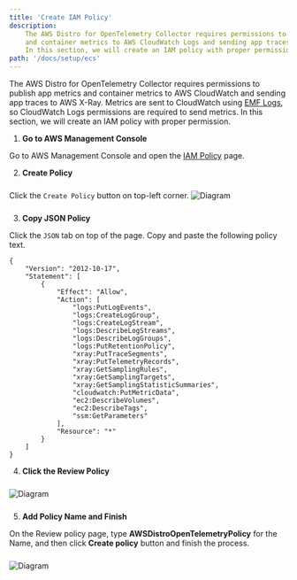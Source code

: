 ```yaml
---
title: 'Create IAM Policy'
description:
    The AWS Distro for OpenTelemetry Collector requires permissions to publish app metrics
    and container metrics to AWS CloudWatch Logs and sending app traces to AWS X-Ray. 
    In this section, we will create an IAM policy with proper permission.
path: '/docs/setup/ecs'
---
```



The AWS Distro for OpenTelemetry Collector requires permissions to publish app metrics and container
metrics to AWS CloudWatch and sending app traces to AWS X-Ray. Metrics are sent to CloudWatch 
using [EMF Logs](https://docs.aws.amazon.com/AmazonCloudWatch/latest/monitoring/CloudWatch_Embedded_Metric_Format.html), 
so CloudWatch Logs permissions are required to send metrics. In this section, we will create 
an IAM policy with proper permission.

<SectionSeparator />

1. **Go to AWS Management Console**

Go to AWS Management Console and open the [IAM Policy](https://console.aws.amazon.com/iam/home?#/policies) page.


2. **Create Policy**

Click the `Create Policy` button on top-left corner.
<img src={iam_policy_01} alt="Diagram" style="margin: 10px 0;" />
<div style="height: 40px" />

3. **Copy JSON Policy**

Click the `JSON` tab on top of the page. Copy and paste the following policy text.

````
{
    "Version": "2012-10-17",
    "Statement": [
        {
            "Effect": "Allow",
            "Action": [
                "logs:PutLogEvents",
                "logs:CreateLogGroup",
                "logs:CreateLogStream",
                "logs:DescribeLogStreams",
                "logs:DescribeLogGroups",
                "logs:PutRetentionPolicy",
                "xray:PutTraceSegments",
                "xray:PutTelemetryRecords",
                "xray:GetSamplingRules",
                "xray:GetSamplingTargets",
                "xray:GetSamplingStatisticSummaries",
                "cloudwatch:PutMetricData",
                "ec2:DescribeVolumes",
                "ec2:DescribeTags",
                "ssm:GetParameters"
            ],
            "Resource": "*"
        }
    ]
}
````

4. **Click the Review Policy**

<img src={iam_policy_02} alt="Diagram" style="margin: 10px 0;" />
<div style="height: 40px" />

5. **Add Policy Name and Finish**

On the Review policy page, type **AWSDistroOpenTelemetryPolicy** for the Name, and then click **Create policy**
button and finish the process.

<img src={iam_policy_03} alt="Diagram" style="margin: 10px 0;" />
<div style="height: 40px" />